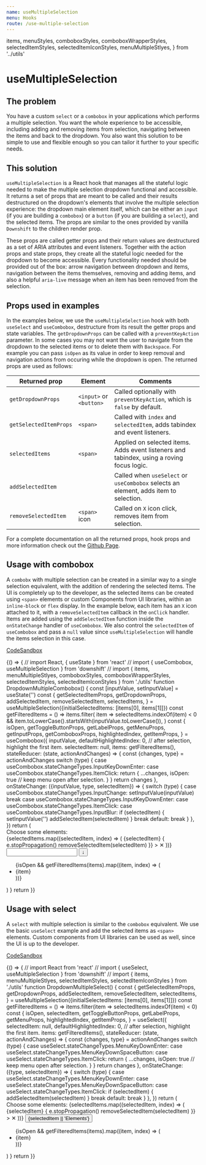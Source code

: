 ```yaml
---
name: useMultipleSelection
menu: Hooks
route: /use-multiple-selection
---
```


  items,
  menuStyles,
  comboboxStyles,
  comboboxWrapperStyles,
  selectedItemStyles,
  selectedItemIconStyles,
  menuMultipleStlyes,
} from '../utils'

# useMultipleSelection

## The problem

You have a custom `select` or a `combobox` in your applications which performs a
multiple selection. You want the whole experience to be accessible, including
adding and removing items from selection, navigating between the items and back
to the dropdown. You also want this solution to be simple to use and flexible
enough so you can tailor it further to your specific needs.

## This solution

`useMultipleSelection` is a React hook that manages all the stateful logic
needed to make the multiple selection dropdown functional and accessible. It
returns a set of props that are meant to be called and their results
destructured on the dropdown's elements that involve the multiple selection
experience: the dropdown main element itself, which can be either an `input` (if
you are building a `combobox`) or a `button` (if you are building a `select`),
and the selected items. The props are similar to the ones provided by vanilla
`Downshift` to the children render prop.

These props are called getter props and their return values are destructured as
a set of ARIA attributes and event listeners. Together with the action props and
state props, they create all the stateful logic needed for the dropdown to
become accessible. Every functionality needed should be provided out of the box:
arrow navigation between dropdown and items, navigation between the items
themselves, removing and adding items, and also a helpful `aria-live` message
when an item has been removed from the selection.

## Props used in examples

In the examples below, we use the `useMultipleSelection` hook with both
`useSelect` and `useCombobox`, destructure from its result the getter props and
state variables. The `getDropdownProps` can be called with a `preventKeyAction`
parameter. In some cases you may not want the user to navigate from the dropdown
to the selected items or to delete them with `Backspace`. For example you can
pass `isOpen` as its value in order to keep removal and navigation actions from
occuring while the dropdown is open. The returned props are used as follows:

| Returned prop          | Element                 | Comments                                                                                  |
| ---------------------- | ----------------------- | ----------------------------------------------------------------------------------------- |
| `getDropdownProps`     | `<input>` or `<button>` | Called optionally with `preventKeyAction`, which is `false` by default.                   |
| `getSelectedItemProps` | `<span>`                | Called with `index` and `selectedItem`, adds tabindex and event listeners.                |
| `selectedItems`        | `<span>`                | Applied on selected items. Adds event listeners and tabindex, using a roving focus logic. |
| `addSelectedItem`      |                         | Called when `useSelect` or `useCombobox` selects an element, adds item to selection.      |
| `removeSelectedItem`   | `<span>` icon           | Called on `X` icon click, removes item from selection.                                    |

For a complete documentation on all the returned props, hook props and more
information check out the
[Github Page](https://github.com/downshift-js/downshift/tree/master/src/hooks/useMultipleSelection).

## Usage with combobox

A `combobx` with multiple selection can be created in a similar way to a single
selection equivalent, with the addition of rendering the selected items. The UI
is completely up to the developer, as the selected items can be created using
`<span>` elements or custom Components from UI libraries, within an
`inline-block` or `flex` display. In the example below, each item has an `X`
icon attached to it, with a `removeSelectedItem` callback in the `onClick`
handler. Items are added using the `addSelectedItem` function inside the
`onStateChange` handler of `useCombobox`. We also control the `selectedItem` of
`useCombobox` and pass a `null` value since `useMultipleSelection` will handle
the items selection in this case.

[CodeSandbox](https://codesandbox.io/s/usemultipleselection-combobox-usage-ft8zd)

<Playground>
  {() => {
    // import React, { useState } from 'react'
    // import { useCombobox, useMultipleSelection } from 'downshift'
    // import { items, menuMultipleStlyes, comboboxStyles, comboboxWrapperStyles, selectedItemStyles, selectedItemIconStyles } from './utils'
    function DropdownMultipleCombobox() {
      const [inputValue, setInputValue] = useState('')
      const {
        getSelectedItemProps,
        getDropdownProps,
        addSelectedItem,
        removeSelectedItem,
        selectedItems,
      } = useMultipleSelection({initialSelectedItems: [items[0], items[1]]})
      const getFilteredItems = () =>
        items.filter(
          item =>
            selectedItems.indexOf(item) < 0 &&
            item.toLowerCase().startsWith(inputValue.toLowerCase()),
        )
      const {
        isOpen,
        getToggleButtonProps,
        getLabelProps,
        getMenuProps,
        getInputProps,
        getComboboxProps,
        highlightedIndex,
        getItemProps,
      } = useCombobox({
        inputValue,
        defaultHighlightedIndex: 0, // after selection, highlight the first item.
        selectedItem: null,
        items: getFilteredItems(),
        stateReducer: (state, actionAndChanges) => {
          const {changes, type} = actionAndChanges
          switch (type) {
            case useCombobox.stateChangeTypes.InputKeyDownEnter:
            case useCombobox.stateChangeTypes.ItemClick:
              return {
                ...changes,
                isOpen: true // keep menu open after selection.
              }
          }
          return changes
        },
        onStateChange: ({inputValue, type, selectedItem}) => {
          switch (type) {
            case useCombobox.stateChangeTypes.InputChange:
              setInputValue(inputValue)
              break
            case useCombobox.stateChangeTypes.InputKeyDownEnter:
            case useCombobox.stateChangeTypes.ItemClick:
            case useCombobox.stateChangeTypes.InputBlur:
              if (selectedItem) {
                setInputValue('')
                addSelectedItem(selectedItem)
              }
              break
            default:
              break
          }
        },
      })
      return (
        <div>
          <label {...getLabelProps()}>Choose some elements:</label>
          <div style={comboboxWrapperStyles}>
            {selectedItems.map((selectedItem, index) => (
              <span
                style={selectedItemStyles}
                key={`selected-item-${index}`}
                {...getSelectedItemProps({selectedItem, index})}
              >
                {selectedItem}
                <span
                  style={selectedItemIconStyles}
                  onClick={e => {
                    e.stopPropagation()
                    removeSelectedItem(selectedItem)
                  }}
                >
                  &#10005;
                </span>
              </span>
            ))}
            <div style={comboboxStyles} {...getComboboxProps()}>
              <input
                {...getInputProps(getDropdownProps({preventKeyAction: isOpen}))}
              />
              <button {...getToggleButtonProps()} aria-label={'toggle menu'}>
                &#8595;
              </button>
            </div>
          </div>
          <ul {...getMenuProps()} style={menuMultipleStlyes}>
            {isOpen &&
              getFilteredItems(items).map((item, index) => (
                <li
                  style={
                    highlightedIndex === index
                      ? {backgroundColor: '#bde4ff'}
                      : {}
                  }
                  key={`${item}${index}`}
                  {...getItemProps({item, index})}
                >
                  {item}
                </li>
              ))}
          </ul>
        </div>
      )
    }
    return <DropdownMultipleCombobox />
  }}
</Playground>

## Usage with select

A `select` with multiple selection is similar to the `combobox` equivalent. We
use the basic `useSelect` example and add the selected items as `<span>`
elements. Custom components from UI libraries can be used as well, since the UI
is up to the developer.

[CodeSandbox](https://codesandbox.io/s/usemultipleselection-select-usage-x4p1j)

<Playground>
  {() => {
    // import React from 'react'
    // import { useSelect, useMultipleSelection } from 'downshift'
    // import { items, menuMultipleStlyes, selectedItemStyles, selectedItemIconStyles } from './utils'
    function DropdownMultipleSelect() {
      const {
        getSelectedItemProps,
        getDropdownProps,
        addSelectedItem,
        removeSelectedItem,
        selectedItems,
      } = useMultipleSelection({initialSelectedItems: [items[0], items[1]]})
      const getFilteredItems = () =>
        items.filter(item => selectedItems.indexOf(item) < 0)
      const {
        isOpen,
        selectedItem,
        getToggleButtonProps,
        getLabelProps,
        getMenuProps,
        highlightedIndex,
        getItemProps,
      } = useSelect({
        selectedItem: null,
        defaultHighlightedIndex: 0, // after selection, highlight the first item.
        items: getFilteredItems(),
          stateReducer: (state, actionAndChanges) => {
          const {changes, type} = actionAndChanges
          switch (type) {
            case useSelect.stateChangeTypes.MenuKeyDownEnter:
            case useSelect.stateChangeTypes.MenuKeyDownSpaceButton:
            case useSelect.stateChangeTypes.ItemClick:
              return {
                ...changes,
                isOpen: true // keep menu open after selection.
              }
          }
          return changes
        },
        onStateChange: ({type, selectedItem}) => {
          switch (type) {
            case useSelect.stateChangeTypes.MenuKeyDownEnter:
            case useSelect.stateChangeTypes.MenuKeyDownSpaceButton:
            case useSelect.stateChangeTypes.ItemClick:
              if (selectedItem) {
                addSelectedItem(selectedItem)
              }
              break
            default:
              break
          }
        },
      })
      return (
        <div>
          <label {...getLabelProps()}>Choose some elements:</label>
          {selectedItems.map((selectedItem, index) => (
            <span
              style={selectedItemStyles}
              key={`selected-item-${index}`}
              {...getSelectedItemProps({selectedItem, index})}
            >
              {selectedItem}
              <span
                style={selectedItemIconStyles}
                onClick={e => {
                  e.stopPropagation()
                  removeSelectedItem(selectedItem)
                }}
              >
                &#10005;
              </span>
            </span>
          ))}
          <button
            {...getToggleButtonProps(
              getDropdownProps({preventKeyAction: isOpen}),
            )}
          >
            {selectedItem || 'Elements'}
          </button>
          <ul {...getMenuProps()} style={menuMultipleStlyes}>
            {isOpen &&
              getFilteredItems(items).map((item, index) => (
                <li
                  style={
                    highlightedIndex === index
                      ? {backgroundColor: '#bde4ff'}
                      : {}
                  }
                  key={`${item}${index}`}
                  {...getItemProps({item, index})}
                >
                  {item}
                </li>
              ))}
          </ul>
        </div>
      )
    }
    return <DropdownMultipleSelect />
  }}
</Playground>
